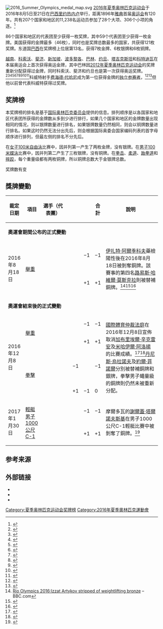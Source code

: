 {{noteTA
|G1=Korea
}}
{{Infobox award
| name             = 2016年夏季奧林匹克運動會獎牌榜
| award1_type      = 金牌数最多
| award1_winner    = {{flagIOC|USA|2016年夏季|46}}
| award2_type      = 银牌数最多
| award2_winner    = {{flagIOC|USA|2016年夏季|37}}
| award3_type      = 铜牌数最多
| award3_winner    = {{flagIOC|USA|2016年夏季|38}}
| award4_type      = 奖牌总数最多
| award4_winner    = {{flagIOC|USA|2016年夏季|121}}
| previous         = [[2012年夏季奥林匹克运动会奖牌榜|2012]]
| main             = [[奥林匹克运动会奖牌统计|奥林匹克运动会奖牌榜]]
| next             = [[2020年夏季奥林匹克运动会奖牌榜|2020]]
|location={{flagIOC|BRA}}[[里約熱內盧|里约热内卢]]}}
[[File:2016_Summer_Olympics_medal_map.svg|thumb]]
{{2016年夏季奧林匹克運動會}}
[[2016年夏季奥林匹克运动会|2016年夏季奥林匹克运动会]]于2016年8月5日至21日在[[巴西|巴西]][[里約熱內盧|里约热内卢]]举行，距离1896年[[雅典|雅典]]首届[[现代奥运会|奥运会]]有120年。共有207个国家和地区的11,238名运动员参加了28个大项、306个小项的角逐。<ref>{{Cite web|title=Rio 2016 Summer Olympics - results and video highlights|url=https://www.olympic.org/rio-2016|date=2020-11-10|work=International Olympic Committee|access-date=2021-03-14|archive-date=2016-04-30|archive-url=https://web.archive.org/web/20160430141914/http://www.rio2016.com/en/venues-map}}</ref>

86个国家和地区的代表团至少获得一枚奖牌，其中59个代表团至少获得一枚金牌。美国获得的金牌最多（46枚），同时也是奖牌总数最多的国家，共获得121枚奖牌。东道国[[2016年夏季奧林匹克運動會巴西代表團|巴西]]在奖牌榜上位居第13名，获得7枚金牌、6枚银牌和6枚铜牌。

[[2016年夏季奧林匹克運動會越南代表團|越南]]、[[2016年夏季奧林匹克運動會科索沃代表團|科索沃]]、[[2016年夏季奥林匹克运动会斐济代表团|斐济]]、[[2016年夏季奧林匹克運動會新加坡代表團|新加坡]]、[[2016年夏季奥林匹克运动会波多黎各代表团|波多黎各]]、[[2016年夏季奧林匹克運動會巴林代表團|巴林]]、[[2016年夏季奧林匹克運動會約旦代表團|约旦]]、[[2016年夏季奧林匹克運動會塔吉克代表團|塔吉克斯坦]]和[[2016年夏季奥林匹克运动会科特迪瓦代表团|科特迪瓦]]在本届奥运会上首次获得奥运金牌，其中巴林因[[2012年夏季奥林匹克运动会|2012年夏季奥林匹克运动会]]的奖牌重新分配获得过金牌，同时科索沃、斐济和约旦也是第一次获得奥运奖牌。<ref>{{cite web|title=2016 Rio Olympics Medals Tally|url=http://olympics.sporting99.com/medal-tally-2016.html|access-date=2016-08-07|date=2016-08-07|archive-date=2018-01-13|archive-url=https://web.archive.org/web/20180113094227/http://olympics.sporting99.com/medal-tally-2016.html}}</ref><ref>{{cite news|url=https://www.bbc.com/sport/olympics/36684724|title=Rio Olympics 2016: Vietnam win first ever Games gold|work=BBC.com|date=2016-08-06|access-date=2016-08-07|archive-date=2018-06-20|archive-url=https://web.archive.org/web/20180620122139/https://www.bbc.com/sport/olympics/36684724}}</ref><ref>{{cite news|url=http://edition.cnn.com/2016/08/07/sport/majlinda-kelmendi-kosovo-olympics/|title=Majlinda Kelmendi wins gold for Kosovo's historic first Olympic medal|work=CNN.com|date=2016-08-07|access-date=2016-08-07|archive-date=2016-08-11|archive-url=https://web.archive.org/web/20160811013409/http://edition.cnn.com/2016/08/07/sport/majlinda-kelmendi-kosovo-olympics/}}</ref><ref>{{cite news|url=https://www.usatoday.com/story/sports/olympics/rio-2016/2016/08/11/fiji-wins-rugby-sevens-first-olympic-gold/88591028/|title=Fiji wins rugby sevens for nation's first Olympic gold|work=usatoday.com|date=2016-08-11|access-date=2016-08-12|archive-date=2016-08-12|archive-url=https://web.archive.org/web/20160812015333/http://www.usatoday.com/story/sports/olympics/rio-2016/2016/08/11/fiji-wins-rugby-sevens-first-olympic-gold/88591028/}}</ref><ref>{{cite web|title=Olympics: Joseph Schooling's coronation complete as he wins Singapore's first gold|url=http://www.straitstimes.com/sport/olympics-joseph-schoolings-coronation-complete-as-he-wins-singapores-first-gold|access-date=2016-08-13|website=Straits Times|archive-date=2018-08-29|archive-url=https://web.archive.org/web/20180829000118/https://www.straitstimes.com/sport/olympics-joseph-schoolings-coronation-complete-as-he-wins-singapores-first-gold}}</ref><ref>{{cite news|url=https://www.bbc.com/sport/olympics/37074621|title=Rio Olympics 2016: Monica Puig wins Puerto Rico's first ever gold medal|work=BBC.com|date=2016-08-13|access-date=2016-08-13|archive-date=2016-08-14|archive-url=https://web.archive.org/web/20160814203322/http://www.bbc.com/sport/olympics/37074621}}</ref><ref>{{cite news|url=https://www.reuters.com/article/us-olympics-rio-athletics-w-steeplechase-idUSKCN10Q1FF|title=Jebet wins Bahrain's first ever gold|work=reuters.com|date=2016-08-15|access-date=2016-08-15|archive-date=2016-08-15|archive-url=https://web.archive.org/web/20160815195753/http://www.reuters.com/article/us-olympics-rio-athletics-w-steeplechase-idUSKCN10Q1FF}}</ref><ref>{{cite news|url=http://www.nbcolympics.com/video/ahmad-abughaush-earns-jordan-its-first-ever-gold-68kg|title=Ahmad Abughaush earns Jordan its first-ever gold in taekwondo 68kg|work=nbcolympics.com|date=2016-08-18|access-date=2016-08-18|archive-date=2016-08-22|archive-url=https://web.archive.org/web/20160822154819/http://www.nbcolympics.com/video/ahmad-abughaush-earns-jordan-its-first-ever-gold-68kg}}</ref><ref>{{cite news|url=https://www.reuters.com/article/us-olympics-rio-athletics-m-hammer-idUSKCN10V030|title=Nazarov wins men's hammer for Tajikistan's first gold|work=reuters.com|date=2016-08-19|access-date=2016-08-19|archive-date=2016-08-21|archive-url=https://web.archive.org/web/20160821175734/http://www.reuters.com/article/us-olympics-rio-athletics-m-hammer-idUSKCN10V030}}</ref><ref>{{cite news|url=http://www.straitstimes.com/sport/olympics-cisse-wins-first-ever-gold-for-ivory-coast|title=Olympics: Cisse wins first ever gold for Ivory Coast|work=straitstimes.com|date=2016-08-19|access-date=2016-08-19|archive-date=2016-09-21|archive-url=https://web.archive.org/web/20160921184812/http://www.straitstimes.com/sport/olympics-cisse-wins-first-ever-gold-for-ivory-coast}}</ref>科威特射手[[费海德·代哈尼|费海德·代哈尼]]成为第一位获得金牌的[[奧林匹克運動會獨立參賽者|独立参赛者]]，<ref>{{cite news|url=http://www.stuff.co.nz/sport/olympics/83050529/kuwaiti-becomes-first-independent-athlete-to-win-gold-with-mens-double-trap-win|title=Kuwaiti becomes first independent athlete to win gold with men's double trap win|work=stuff.co.nz|date=2016-08-10|access-date=2016-08-10|archive-date=2016-10-22|archive-url=https://web.archive.org/web/20161022104246/http://www.stuff.co.nz/sport/olympics/83050529/kuwaiti-becomes-first-independent-athlete-to-win-gold-with-mens-double-trap-win}}</ref><ref>{{cite news|url=http://news.kuwaittimes.net/website/veteran-deehani-wins-mens-double-trap-gold-first-ever-gold-medal-won-kuwaiti-olympics/|title=Veteran Deehani wins men’s double trap gold – First-ever gold medal won by Kuwaiti at Olympics|work={{tsl|en|Kuwait Times||Kuwait Times}}|date=2016-08-10|access-date=2016-08-14|archive-date=2016-08-14|archive-url=https://web.archive.org/web/20160814012604/http://news.kuwaittimes.net/website/veteran-deehani-wins-mens-double-trap-gold-first-ever-gold-medal-won-kuwaiti-olympics/}}</ref>但他以前曾代表科威特获得过奖牌。

== 奖牌榜 ==
本奖牌榜的排名是基于[[国际奥林匹克委员会|国际奥林匹克委员会]]提供的信息。排列顺序是以各国家和地区代表团所获得的金牌数从多到少进行排行，如果几个国家和地区的金牌数量出现相同的情况，则以银牌数量进行排名，如果银牌数量仍然相同，则会以铜牌数量进行排名。如果这时仍然无法分出先后，则会根据国际奥委会国家编码列表的首字母顺序进行排列，但最左侧的排名不分先后。

在[[2016年夏季奧林匹克運動會女子100公尺自由式比賽|女子100米自由泳]]比赛中，因并列第一产生了两枚金牌，没有银牌。在[[2016年夏季奧林匹克運動會男子100公尺蝶式比賽|男子100米蝶泳]]比赛中，因并列第二产生了三枚银牌，没有铜牌。在[[2016年夏季奧林匹克運動會拳擊比賽|拳击]]、[[2016年夏季奧林匹克運動會柔道比賽|柔道]]、[[2016年夏季奧林匹克運動會跆拳道比賽|跆拳道]]和[[2016年夏季奧林匹克運動會角力比賽|摔跤]]，每个重量级都有两枚铜牌，所以铜牌总数大于金银牌总数。

{{Color box|#ffffff|<nowiki>‡</nowiki>|border=darkgray}} 奖牌数有变
<onlyinclude>{{Medals table
 | caption        = 
 | host           = BRA
 | show_limit     = <includeonly>10</includeonly>
 | remaining_link = [[2016年夏季奥林匹克运动会奖牌榜|查看剩余部分]]
 | flag_template  = flagIOCteam
 | event          = 2016年夏季
 | team           = 
 | gold_USA = 46 | silver_USA = 37 | bronze_USA = 38
 | gold_GBR = 27 | silver_GBR = 23 | bronze_GBR = 17
 | gold_CHN = 26 | silver_CHN = 18 | bronze_CHN = 26 | note_CHN = {{double-dagger}}
<!-- | gold_CHN = 27 | silver_CHN = 17 | bronze_CHN = 26 | note_CHN = {{double-dagger}}-->
 | gold_RUS = 19 | silver_RUS = 17 | bronze_RUS = 20
 | gold_GER = 17 | silver_GER = 10 | bronze_GER = 15
 | gold_JPN = 12 | silver_JPN = 8 | bronze_JPN = 21
 | gold_FRA = 10 | silver_FRA = 18 | bronze_FRA = 14
 | gold_KOR = 9 | silver_KOR = 3 | bronze_KOR = 9
 | gold_ITA = 8 | silver_ITA = 12 | bronze_ITA = 8
 | gold_AUS = 8 | silver_AUS = 11 | bronze_AUS = 10
 | gold_NED = 8 | silver_NED = 7 | bronze_NED = 4
 | gold_HUN = 8 | silver_HUN = 3 | bronze_HUN = 4
 | gold_BRA = 7 | silver_BRA = 6 | bronze_BRA = 6 | host_BRA = yes
 | gold_ESP = 7 | silver_ESP = 4 | bronze_ESP = 6
 | gold_KEN = 6 | silver_KEN = 6 | bronze_KEN = 1
 | gold_JAM = 6 | silver_JAM = 3 | bronze_JAM = 2
 | gold_CRO = 5 | silver_CRO = 3 | bronze_CRO = 2
 | gold_CUB = 5 | silver_CUB = 2 | bronze_CUB = 4
 | gold_NZL = 4 | silver_NZL = 9 | bronze_NZL = 5
 | gold_CAN = 4 | silver_CAN = 3 | bronze_CAN = 15
 | gold_UZB = 4 | silver_UZB = 2 | bronze_UZB = 7
 | gold_KAZ = 2 | silver_KAZ = 5 | bronze_KAZ = 10 | note_KAZ = {{double-dagger}}
 | gold_COL = 3 | silver_COL = 2 | bronze_COL = 3
 | gold_SUI = 3 | silver_SUI = 2 | bronze_SUI = 2
 | gold_IRI = 3 | silver_IRI = 1 | bronze_IRI = 4
 | gold_GRE = 3 | silver_GRE = 1 | bronze_GRE = 2
 | gold_ARG = 3 | silver_ARG = 1 | bronze_ARG = 0
 | gold_DEN = 2 | silver_DEN = 6 | bronze_DEN = 7
 | gold_SWE = 2 | silver_SWE = 6 | bronze_SWE = 3
 | gold_RSA = 2 | silver_RSA = 6 | bronze_RSA = 2
 | gold_UKR = 2 | silver_UKR = 5 | bronze_UKR = 4
 | gold_SRB = 2 | silver_SRB = 4 | bronze_SRB = 2
 | gold_POL = 2 | silver_POL = 3 | bronze_POL = 6
 | gold_PRK = 2 | silver_PRK = 3 | bronze_PRK = 2
 | gold_BEL = 2 | silver_BEL = 2 | bronze_BEL = 2
 | gold_THA = 2 | silver_THA = 2 | bronze_THA = 2 | note_THA = {{double-dagger}}
<!-- | gold_THA = 2 | silver_THA = 2 | bronze_THA = 3 | note_THA = {{double-dagger}}-->
 | gold_SVK = 2 | silver_SVK = 2 | bronze_SVK = 0
 | gold_GEO = 2 | silver_GEO = 1 | bronze_GEO = 4
 | gold_AZE = 1 | silver_AZE = 7 | bronze_AZE = 10
 | gold_BLR = 1 | silver_BLR = 4 | bronze_BLR = 4
 | gold_TUR = 1 | silver_TUR = 3 | bronze_TUR = 4
 | gold_ARM = 1 | silver_ARM = 3 | bronze_ARM = 0
 | gold_CZE = 1 | silver_CZE = 2 | bronze_CZE = 7
 | gold_ETH = 1 | silver_ETH = 2 | bronze_ETH = 5
 | gold_SLO = 1 | silver_SLO = 2 | bronze_SLO = 1
 | gold_INA = 1 | silver_INA = 2 | bronze_INA = 0
 | gold_ROU = 1 | silver_ROU = 1 | bronze_ROU = 2
 | gold_BRN = 1 | silver_BRN = 1 | bronze_BRN = 0
 | gold_VIE = 1 | silver_VIE = 1 | bronze_VIE = 0
 | gold_TPE = 1 | silver_TPE = 0 | bronze_TPE = 2
 | gold_BAH = 1 | silver_BAH = 0 | bronze_BAH = 1
 | gold_CIV = 1 | silver_CIV = 0 | bronze_CIV = 1
 | gold_IOA = 1 | silver_IOA = 0 | bronze_IOA = 1
 | gold_FIJ = 1 | silver_FIJ = 0 | bronze_FIJ = 0
 | gold_JOR = 1 | silver_JOR = 0 | bronze_JOR = 0
 | gold_KOS = 1 | silver_KOS = 0 | bronze_KOS = 0
 | gold_PUR = 1 | silver_PUR = 0 | bronze_PUR = 0
 | gold_SIN = 1 | silver_SIN = 0 | bronze_SIN = 0
 | gold_TJK = 1 | silver_TJK = 0 | bronze_TJK = 0
 | gold_MAS = 0 | silver_MAS = 4 | bronze_MAS = 1
 | gold_MEX = 0 | silver_MEX = 3 | bronze_MEX = 2
 | gold_ALG = 0 | silver_ALG = 2 | bronze_ALG = 0
 | gold_IRL = 0 | silver_IRL = 2 | bronze_IRL = 0
 | gold_LTU = 0 | silver_LTU = 1 | bronze_LTU = 3
 | gold_BUL = 0 | silver_BUL = 1 | bronze_BUL = 2
 | gold_VEN = 0 | silver_VEN = 2 | bronze_VEN = 1
 | gold_IND = 0 | silver_IND = 1 | bronze_IND = 1
 | gold_MGL = 0 | silver_MGL = 1 | bronze_MGL = 1
 | gold_BDI = 0 | silver_BDI = 1 | bronze_BDI = 0
 | gold_GRN = 0 | silver_GRN = 1 | bronze_GRN = 0
 | gold_NIG = 0 | silver_NIG = 1 | bronze_NIG = 0
 | gold_PHI = 0 | silver_PHI = 1 | bronze_PHI = 0
 | gold_QAT = 0 | silver_QAT = 1 | bronze_QAT = 0
 | gold_NOR = 0 | silver_NOR = 0 | bronze_NOR = 4
 | gold_EGY = 0 | silver_EGY = 0 | bronze_EGY = 3 | note_EGY = {{double-dagger}}
<!-- | gold_EGY = 0 | silver_EGY = 1 | bronze_EGY = 2 | note_EGY = {{double-dagger}}-->
 | gold_TUN = 0 | silver_TUN = 0 | bronze_TUN = 3
 | gold_ISR = 0 | silver_ISR = 0 | bronze_ISR = 2
 | gold_AUT = 0 | silver_AUT = 0 | bronze_AUT = 1
 | gold_DOM = 0 | silver_DOM = 0 | bronze_DOM = 1
 | gold_EST = 0 | silver_EST = 0 | bronze_EST = 1
 | gold_FIN = 0 | silver_FIN = 0 | bronze_FIN = 1
 | gold_MAR = 0 | silver_MAR = 0 | bronze_MAR = 1
 | gold_NGR = 0 | silver_NGR = 0 | bronze_NGR = 1
 | gold_POR = 0 | silver_POR = 0 | bronze_POR = 1
 | gold_TTO = 0 | silver_TTO = 0 | bronze_TTO = 1
 | gold_UAE = 0 | silver_UAE = 0 | bronze_UAE = 1
}}</onlyinclude>

== 獎牌變動 ==
{|class="wikitable" style="text-align:center; font-size:85%;"
|-
!style="width:8%"|裁定日期 !!style="width:12%"|項目 !!style="width:20%"|選手（代表團） !!style="width:2%"|{{Gold1}}!! style="width:2%" |{{Silver2}}!! style="width:2%" |{{Bronze3}}!! style="width:4%" |合計 !!style="width:50%"|說明
|-
| colspan="8" | '''奧運會期間公布的正式變動'''
|-
| rowspan=2 | 2016年8月18日
| rowspan=2 | [[2016年夏季奧林匹克運動會舉重比賽|舉重]]<br>{{le|男子69公斤級|Weightlifting at the 2016 Summer Olympics – Men's 69 kg}}
| align=left | {{flagIOCathlete|[[伊扎特·阿爾季科夫|伊扎特·阿爾季科夫]]|KGZ|2016年夏季}} {{color|red|DSQ}}|| || || −1 || −1
| rowspan=2 style="text-align:left;"| [[伊扎特·阿爾季科夫|伊扎特·阿爾季科夫]]藥檢陽性後在2016年8月18日被剝奪銅牌。該賽事的第四名[[路易斯·哈維爾·莫斯克拉|路易斯·哈維爾·莫斯克拉]]則被替補銅牌。<ref>[https://www.bbc.com/sport/olympics/37122892 Rio Olympics 2016:Izzat Artykov stripped of weightlifting bronze] {{Wayback|url=https://www.bbc.com/sport/olympics/37122892 |date=20210810182032 }} – BBC.com</ref><ref>{{cite web|title=Rio 2016: Weightlifting: Men's 69kg Schedule & Results|url=https://www.rio2016.com/en/weightlifting-mens-69kg-group-a|access-date=21 August 2016|publisher=[[Rio_2016|Rio 2016]]|archive-url=https://web.archive.org/web/20160827025420/https://www.rio2016.com/en/weightlifting-mens-69kg-group-a|archive-date=27 August 2016|url-status=dead}}</ref><ref>{{cite web|title=CAS AD 16/07 International Olympic Committee v. Izzat Artykov|url=http://www.tas-cas.org/fileadmin/user_upload/Award_CAS_OG_AD_16-07.pdf|access-date=2017-12-21|format=PDF|archive-url=https://web.archive.org/web/20160829055110/http://www.tas-cas.org/fileadmin/user_upload/Award_CAS_OG_AD_16-07.pdf|archive-date=2016-08-29|url-status=dead}}</ref>
|-
| align=left | {{flagIOCathlete|[[路易斯·哈維爾·莫斯克拉|路易斯·哈維爾·莫斯克拉]]|COL|2016年夏季}}|| || || +1 || +1
|-
| colspan="8" | '''奧運會結束後的正式變動'''
|-
| rowspan="4" | 2016年12月8日
| rowspan=2 | [[2016年夏季奧林匹克運動會舉重比賽|舉重]]<br>{{le|男子85公斤級|Weightlifting at the 2016 Summer Olympics – Men's 85 kg}}
| align=left | {{flagIOCathlete|[[加布里埃爾·辛克雷安|加布里埃爾·辛克雷安]]|ROM|2016年夏季}} {{color|red|DSQ}}|| || || −1 || −1
| rowspan="4" style="text-align:left;" | [[國際體育仲裁法庭|國際體育仲裁法庭]]在2016年12月8日宣佈取消[[加布里埃爾·辛克雷安|加布里埃爾·辛克雷安]]及[[米哈伊爾·阿洛揚|米哈伊爾·阿洛揚]]的比賽成績。<ref name="CAS">{{cite web|title=CAS AD 16/10 and 16/11. The Anti-doping Division of the Court of Arbitration for Sport Issues Decisions in the Cases of Gabriel Sincrain (ROM/Weightlifting-85kg) and Misha Aloian (RUS/Boxing-52kg)|url=http://www.tas-cas.org/fileadmin/user_upload/Media_Release_AD_16-10_and_16_11.pdf|access-date=8 December 2016|date=December 8, 2016|publisher=Court of Arbitration for Sport|archive-date=2016-12-22|archive-url=https://web.archive.org/web/20161222120252/http://www.tas-cas.org/fileadmin/user_upload/Media_Release_AD_16-10_and_16_11.pdf}}</ref><ref>{{Cite news|url=https://www.olympic.org/rio-2016/boxing/52kg-men|title=Rio 2016 52kg men - Olympic Boxing|date=2018-09-06|work=International Olympic Committee|access-date=2018-10-19|language=en|archive-date=2020-06-08|archive-url=https://web.archive.org/web/20200608072744/https://www.olympic.org/rio-2016/boxing/52kg-men}}</ref>[[丹尼斯·烏拉諾夫|丹尼斯·烏拉諾夫]]及[[約爾·菲諾爾|約爾·菲諾爾]]分別被替補銅牌和銀牌，拳擊男子蠅量級的銅牌則仍然未被重新分配。
|-
| align=left | {{flagIOCathlete|[[丹尼斯·烏拉諾夫|丹尼斯·烏拉諾夫]]|KAZ|2016年夏季}}|| || || +1 || +1
|-
| rowspan="2"| [[2016年夏季奧林匹克運動會拳擊比賽|拳擊]]<br> {{le|男子蠅量級|Boxing at the 2016 Summer Olympics – Men's flyweight}}
| align=left | {{flagIOCathlete|[[米哈伊爾·阿洛揚|米哈伊爾·阿洛揚]]|RUS|2016年夏季}} {{color|red|DSQ}}|| || −1 || || −1
|-
| align=left | {{flagIOCathlete|[[約爾·菲諾爾|約爾·菲諾爾]]|VEN|2016年夏季}}|| || +1 || −1 || 0
|-
| rowspan=2 | 2017年1月30日 
| rowspan=2 | [[2016年夏季奧林匹克運動會輕艇比賽|輕艇]]<br>[[2016年夏季奧林匹克運動會輕艇男子1000公尺單人加拿大式艇比賽|男子1000公尺C-1]]
| align=left | {{flagIOCathlete|[[謝爾蓋·塔爾諾夫斯基|謝爾蓋·塔爾諾夫斯基]]|MDA|2016年夏季}} {{color|red|DSQ}}|| || || −1 || −1
| rowspan=2 style="text-align:left;"| 摩爾多瓦的[[謝爾蓋·塔爾諾夫斯基|謝爾蓋·塔爾諾夫斯基]]在男子1000公尺C-1輕艇比賽中被剝奪了銅牌。<ref>{{cite web|title=Media release. Doping - Canoeing. Court of Arbitration for Sport (CAS) confirms the decision rendered by the international Canoe Federation (ICF) in the case of Serghei Tarnovschi|url=http://www.tas-cas.org/fileadmin/user_upload/Media_Release_5017.pdf|access-date=11 July 2017|date=11 July 2017|publisher=Court of Arbitration for Sport|archive-date=2017-09-09|archive-url=https://web.archive.org/web/20170909193805/http://www.tas-cas.org/fileadmin/user_upload/Media_Release_5017.pdf}}</ref>
|-
| align=left | {{flagIOCathlete|[[伊利亞·什託卡洛夫|伊利亞·什託卡洛夫]]|RUS|2016年夏季}}|| || || +1 || +1
|}

== 参考来源 ==
{{reflist|2}}

== 外部链接 ==
* {{IOC games|games=2016 Summer Olympics }}
* {{cite web |title=2016 Summer Olympics |publisher=Olympedia.com |url=http://www.olympedia.org/editions/59 |access-date=2021-02-24 |archive-date=2021-04-29 |archive-url=https://web.archive.org/web/20210429133657/https://www.olympedia.org/editions/59 }}
* {{cite web |title=Olympic Analytics/2016_1 |publisher=olympanalyt.com |url=http://olympanalyt.com/OlympAnalytics.php?param_pagetype=MedalsByCountries&param_games=2016%2F1 }}

{{奧林匹克運動會獎牌統計}}

[[Category:夏季奥林匹克运动会奖牌榜|Category:夏季奥林匹克运动会奖牌榜]]
[[Category:2016年夏季奧林匹克運動會|Category:2016年夏季奧林匹克運動會]]